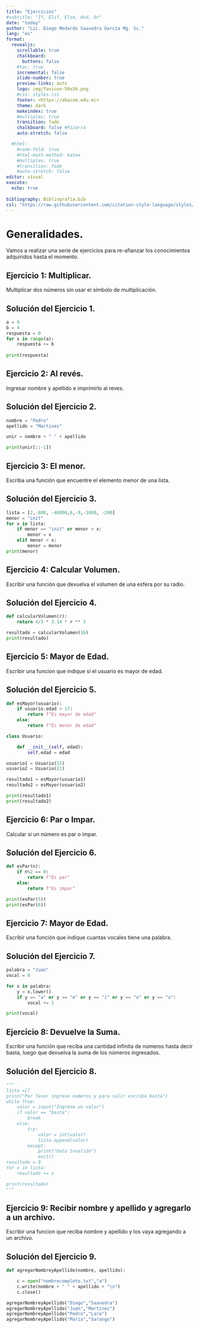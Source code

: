 ```yaml
---
title: "Ejercicios"
#subtitle: "If, Elif, Else, And, Or"
date: "today"
author: "Lic. Diego Medardo Saavedra García Mg. Sc."
lang: "es"
format:
  revealjs:
    scrollable: true
    chalkboard: 
      buttons: false
    #toc: true
    incremental: false
    slide-number: true
    preview-links: auto
    logo: img/favicon-50x56.png
    #css: styles.css
    footer: <https://abacom.edu.ec>
    theme: dark
    makeindex: true
    #multiplex: true
    transition: fade
    chalkboard: false #Pizarra
    auto-stretch: false

  #html: 
    #code-fold: true
    #html-math-method: katex
    #multiplex: true
    #transition: fade
    #auto-stretch: false
editor: visual
execute: 
  echo: true
    
bibliography: Bibliografia.bib
csl: "https://raw.githubusercontent.com/citation-style-language/styles/master/apa.csl"
---
```


# Generalidades.

Vamos a realizar una serie de ejercicios para re-afianzar los conocimientos adquiridos hasta el momento.

## Ejercicio 1: Multiplicar.

Multiplicar dos números sin usar el símbolo de multiplicación.

## Solución del Ejercicio 1.

```python
a = 9
b = 4
respuesta = 0
for x in range(a):
    respuesta += b
    
print(respuesta) 
```

## Ejercicio 2: Al revés.

Ingresar nombre y apellido e imprimirlo al reves.

## Solución del Ejercicio 2.

```python
nombre = "Pedro"
apellido = "Martinez"

unir = nombre + " " + apellido

print(unir[::-1])
```

## Ejercicio 3: El menor.

Escriba una función que encuentre el elemento menor de una lista.

## Solución del Ejercicio 3.

```python
lista = [2,-800, -40000,6,-9,-1000, -200]
menor = "init"
for x in lista:
    if menor == "init" or menor > x:
        menor = x
    elif menor < x:
        menor = menor       
print(menor)
```

## Ejercicio 4: Calcular Volumen.

Escribir una función que devuelva el volumen de una esfera por su radio.

## Solución del Ejercicio 4.

```python
def calcularVolumen(r):
    return 4/3 * 3.14 * r ** 3

resultado = calcularVolumen(16)
print(resultado)
```

## Ejercicio 5: Mayor de Edad.

Escribir una funcion que indique si el usuario es mayor de edad.

## Solución del Ejercicio 5.

```python
def esMayor(usuario):
    if usuario.edad > 17:
        return f"Es mayor de edad"
    else:
        return f"Es menor de edad"

class Usuario:

    def __init__(self, edad):
        self.edad = edad

usuario1 = Usuario(15)
usuario2 = Usuario(21)

resultado1 = esMayor(usuario1)
resultado2 = esMayor(usuario2)

print(resultado1)
print(resultado2)
```

## Ejercicio 6: Par o Impar.

Calcular si un número es par o impar.

## Solución del Ejercicio 6.

```python
def esPar(n):
    if n%2 == 0:
        return f"Es par"
    else:
        return f"Es impar"

print(esPar(5))
print(esPar(6))
```

## Ejercicio 7: Mayor de Edad.

Escribir una función que indique cuantas vocales tiene una palabra.

## Solución del Ejercicio 7.

```python
palabra = "Juan"
vocal = 0

for x in palabra:
    y = x.lower()
    if y == "a" or y == "e" or y == "i" or y == "o" or y == "u":
        vocal += 1

print(vocal)
```

## Ejercicio 8: Devuelve la Suma.

Escribir una función que reciba una cantidad infinita de números hasta decir basta, luego que devuelva la suma de los números ingresados.

## Solución del Ejercicio 8.

```python
"""
lista =[]
print("Por favor ingrese numeros y para salir escriba basta")
while True:
    valor = input("Ingrese un valor")
    if valor == "basta":
        break
    else:
        try:
            valor = int(valor)
            lista.append(valor)
        except:
            print("Dato Invalido")
            exit()
resultado = 0
for x in lista:
    resultado += x

print(resultado)
"""
```

## Ejercicio 9: Recibir nombre y apellido y agregarlo a un archivo.

Escribir una funcion que reciba nombre y apellido y los vaya agregando a un archivo.

## Solución del Ejercicio 9.

```python
def agregarNombreyApellido(nombre, apellido):

    c = open("nombrecompleto.txt","a")
    c.write(nombre + " " + apellido + "\n")
    c.close()

agregarNombreyApellido("Diego","Saavedra")
agregarNombreyApellido("Juan","Martinez")
agregarNombreyApellido("Pedro","Lara")
agregarNombreyApellido("Maria","Sarango")
```
